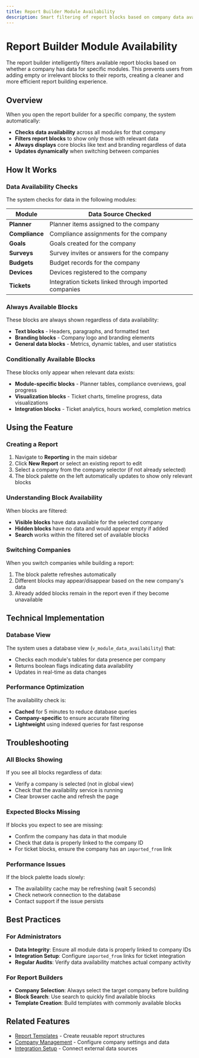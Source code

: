 ```yaml
---
title: Report Builder Module Availability
description: Smart filtering of report blocks based on company data availability
---
```


# Report Builder Module Availability

The report builder intelligently filters available report blocks based on whether a company has data for specific modules. This prevents users from adding empty or irrelevant blocks to their reports, creating a cleaner and more efficient report building experience.

## Overview

When you open the report builder for a specific company, the system automatically:
- **Checks data availability** across all modules for that company
- **Filters report blocks** to show only those with relevant data
- **Always displays** core blocks like text and branding regardless of data
- **Updates dynamically** when switching between companies

## How It Works

### Data Availability Checks

The system checks for data in the following modules:

| Module | Data Source Checked |
|--------|--------------------|
| **Planner** | Planner items assigned to the company |
| **Compliance** | Compliance assignments for the company |
| **Goals** | Goals created for the company |
| **Surveys** | Survey invites or answers for the company |
| **Budgets** | Budget records for the company |
| **Devices** | Devices registered to the company |
| **Tickets** | Integration tickets linked through imported companies |

### Always Available Blocks

These blocks are always shown regardless of data availability:
- **Text blocks** - Headers, paragraphs, and formatted text
- **Branding blocks** - Company logo and branding elements
- **General data blocks** - Metrics, dynamic tables, and user statistics

### Conditionally Available Blocks

These blocks only appear when relevant data exists:
- **Module-specific blocks** - Planner tables, compliance overviews, goal progress
- **Visualization blocks** - Ticket charts, timeline progress, data visualizations
- **Integration blocks** - Ticket analytics, hours worked, completion metrics

## Using the Feature

### Creating a Report

1. Navigate to **Reporting** in the main sidebar
2. Click **New Report** or select an existing report to edit
3. Select a company from the company selector (if not already selected)
4. The block palette on the left automatically updates to show only relevant blocks

### Understanding Block Availability

When blocks are filtered:
- **Visible blocks** have data available for the selected company
- **Hidden blocks** have no data and would appear empty if added
- **Search** works within the filtered set of available blocks

### Switching Companies

When you switch companies while building a report:
1. The block palette refreshes automatically
2. Different blocks may appear/disappear based on the new company's data
3. Already added blocks remain in the report even if they become unavailable

## Technical Implementation

### Database View

The system uses a database view (`v_module_data_availability`) that:
- Checks each module's tables for data presence per company
- Returns boolean flags indicating data availability
- Updates in real-time as data changes

### Performance Optimization

The availability check is:
- **Cached** for 5 minutes to reduce database queries
- **Company-specific** to ensure accurate filtering
- **Lightweight** using indexed queries for fast response

## Troubleshooting

### All Blocks Showing

If you see all blocks regardless of data:
- Verify a company is selected (not in global view)
- Check that the availability service is running
- Clear browser cache and refresh the page

### Expected Blocks Missing

If blocks you expect to see are missing:
- Confirm the company has data in that module
- Check that data is properly linked to the company ID
- For ticket blocks, ensure the company has an `imported_from` link

### Performance Issues

If the block palette loads slowly:
- The availability cache may be refreshing (wait 5 seconds)
- Check network connection to the database
- Contact support if the issue persists

## Best Practices

### For Administrators

- **Data Integrity**: Ensure all module data is properly linked to company IDs
- **Integration Setup**: Configure `imported_from` links for ticket integration
- **Regular Audits**: Verify data availability matches actual company activity

### For Report Builders

- **Company Selection**: Always select the target company before building
- **Block Search**: Use search to quickly find available blocks
- **Template Creation**: Build templates with commonly available blocks

## Related Features

- [Report Templates](/features/report-templates) - Create reusable report structures
- [Company Management](/features/company-management) - Configure company settings and data
- [Integration Setup](/features/integrations) - Connect external data sources